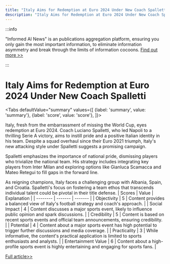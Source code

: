 ```yaml
---
title: "Italy Aims for Redemption at Euro 2024 Under New Coach Spalletti"
description: "Italy Aims for Redemption at Euro 2024 Under New Coach Spalletti"
---
```



:::info

"Informed AI News" is an publications aggregation platform, ensuring you only gain the most important information, to eliminate information asymmetry and break through the limits of information cocoons.  [Find out more >>](/)

:::

# Italy Aims for Redemption at Euro 2024 Under New Coach Spalletti


<Tabs
	defaultValue="summary"
	values={[
	{label: 'summary', value: 'summary'},
	{label: 'score', value: 'score'},
]}>
<TabItem value="summary">


Italy, fresh from the embarrassment of missing the World Cup, eyes redemption at Euro 2024. Coach Luciano Spalletti, who led Napoli to a thrilling Serie A victory, aims to instill pride and a positive Italian identity in his team. Despite a squad overhaul since their Euro 2021 triumph, Italy's new attacking style under Spalletti suggests a promising campaign.

Spalletti emphasizes the importance of national pride, dismissing players who trivialize the national team. His strategy includes integrating key players from Inter Milan and exploring options like Gianluca Scamacca and Mateo Retegui to fill gaps in the forward line.

As reigning champions, Italy faces a challenging group with Albania, Spain, and Croatia. Spalletti's focus on fostering a team ethos that transcends individual talent could be pivotal in their title defense.
</TabItem>
<TabItem value="score">
	| Scores     | Value   | Explanation |
	| -------- | ------- | ------- |
	| Objectivity  | 5    | Content provides a balanced view of Italy's football strategy and coach's approach.    |
	| Social Impact | 4     | Content discusses a major sports event, likely to influence public opinion and spark discussions.    |
	| Credibility    | 5    | Content is based on recent sports events and official team announcements, ensuring credibility.    |
	| Potential    | 4    | Content about a major sports event has high potential to trigger further discussions and media coverage.    |
	| Practicality    | 3    | While informative, the content's practical application is limited to sports enthusiasts and analysts.    |
	| Entertainment Value    | 6    | Content about a high-profile sports event is highly entertaining and engaging for sports fans.    |
</TabItem>
</Tabs>

[Full article>>](https://apnews.com/article/italy-euro-2024-spalletti-f6fdf2a6c26189415ee522394c176ccd)
